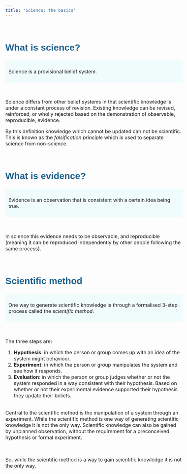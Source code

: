 ```yaml
---
title: 'Science: the basics'
---
```



<style type="text/css">

body{ /* Normal  */
      font-size: 16px;
  }
td {  /* Table  */
  font-size: 8px;
}
h1.title {
  font-size: 48px;
  font-weight: bold;
  color:#1f618d;
  font-family: Tahoma, sans-serif
}

h2 {
  font-size: 30px;
  font-weight: bold;
  color:#1f618d;
  font-family: Tahoma, sans-serif
}


div.blue { background-color:#f0fbfc ; border-radius: 4px; padding: 10px;}

</style>

<br>


## What is science?
<div class = "blue">
Science is a provisional belief system. 
</div>
<br>

Science differs from other belief systems in that scientific knowledge is under a constant process of revision. Existing knowledge can be revised, reinforced, or wholly rejected based on the demonstration of observable, reproducible, evidence.

By this definition knowledge which cannot be updated can not be scientific. This is known as the *falsification principle* which is used to separate science from non-science.

<br>

## What is evidence?
<div class = "blue">
Evidence is an observation that is consistent with a certain idea being true.
</div>

<br>

In science this evidence needs to be observable, and reproducible (meaning it can be reproduced independently by other people following the same process).

<br>

## Scientific method
<div class = "blue">
One way to generate scientific knowledge is through a formalised 3-step process called the *scientific method*. 
</div>
<br>

The three steps are:

1. **Hypothesis**: in which the person or group comes up with an idea of the system might behaviour. 
2. **Experiment**: in which the person or group manipulates the system and see how it responds.
2. **Evaluation**: in which the person or group judges whether or not the system responded in a way consistent with their hypothesis. Based on whether or not their experimental evidence supported their hypothesis they update their beliefs.

<br>
Central to the scientific method is the manipulation of a system through an experiment. While the scientific method is one way of generating scientific knowledge it is not the only way. Scientific knowledge can also be gained by unplanned observation, without the requirement for a preconceived hypothesis or formal experiment.

<br>

So, while the scientific method is a way to gain scientific knowledge it is not the only way.



